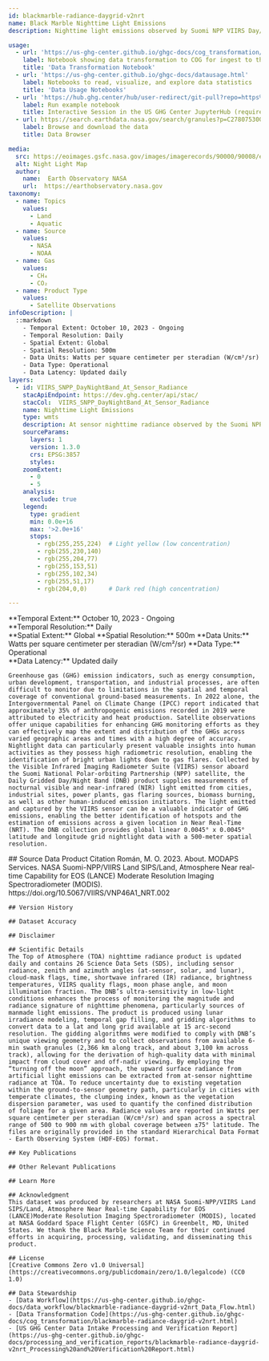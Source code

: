 ```yaml
---
id: blackmarble-radiance-daygrid-v2nrt
name: Black Marble Nighttime Light Emissions
description: Nighttime light emissions observed by Suomi NPP VIIRS Day/Night Band in a linear latitude-longitude projection and gridded at 500m

usage:
  - url: 'https://us-ghg-center.github.io/ghgc-docs/cog_transformation/blackmarble-radiance-daygrid-v2nrt.html'
    label: Notebook showing data transformation to COG for ingest to the US GHG Center
    title: 'Data Transformation Notebook'
  - url: 'https://us-ghg-center.github.io/ghgc-docs/datausage.html'
    label: Notebooks to read, visualize, and explore data statistics
    title: 'Data Usage Notebooks'
  - url: 'https://hub.ghg.center/hub/user-redirect/git-pull?repo=https%3A%2F%2Fgithub.com%2FUS-GHG-Center%2Fghgc-docs&urlpath=lab%2Ftree%2Fghgc-docs%2Fuser_data_notebooks%2Fblackmarble-radiance-daygrid-v2nrt_User_Notebook.ipynb&branch=main'
    label: Run example notebook
    title: Interactive Session in the US GHG Center JupyterHub (requires account)
  - url: https://search.earthdata.nasa.gov/search/granules?p=C2780753001-LANCEMODIS&pg[0][v]=f&pg[0][gsk]=-start_date&q=VIIRS/NPP%20Daily%20Gridded%20Day%20Night%20Band%20500m%20Linear%20Lat.%20Lon.%20Grid%20Night%20NRT&tl=1723239933.855!4
    label: Browse and download the data
    title: Data Browser

media:
  src: https://eoimages.gsfc.nasa.gov/images/imagerecords/90000/90008/europe_vir_2016.jpg
  alt: Night Light Map
  author:
    name:  Earth Observatory NASA
    url:  https://earthobservatory.nasa.gov
taxonomy:
  - name: Topics
    values:
      - Land
      - Aquatic    
  - name: Source
    values:
      - NASA
      - NOAA
  - name: Gas
    values:
      - CH₄
      - CO₂
  - name: Product Type
    values:
      - Satellite Observations
infoDescription: |
  ::markdown 
    - Temporal Extent: October 10, 2023 - Ongoing
    - Temporal Resolution: Daily
    - Spatial Extent: Global    
    - Spatial Resolution: 500m   
    - Data Units: Watts per square centimeter per steradian (W/cm²/sr)       
    - Data Type: Operational
    - Data Latency: Updated daily       
layers:
  - id: VIIRS_SNPP_DayNightBand_At_Sensor_Radiance
    stacApiEndpoint: https://dev.ghg.center/api/stac/
    stacCol:  VIIRS_SNPP_DayNightBand_At_Sensor_Radiance
    name: Nighttime Light Emissions
    type: wmts 
    description: At sensor nighttime radiance observed by the Suomi NPP VIIRS Day/Night band.
    sourceParams:
      layers: 1
      version: 1.3.0
      crs: EPSG:3857
      styles:
    zoomExtent:
      - 0
      - 5
    analysis:
      exclude: true
    legend:
      type: gradient
      min: 0.0e+16
      max: '>2.0e+16'
      stops:
        - rgb(255,255,224)  # Light yellow (low concentration)
        - rgb(255,230,140)
        - rgb(255,204,77)
        - rgb(255,153,51)
        - rgb(255,102,34)
        - rgb(255,51,17)
        - rgb(204,0,0)      # Dark red (high concentration)

---
```

<Block>
  <Prose>   
    **Temporal Extent:** October 10, 2023 - Ongoing<br />
    **Temporal Resolution:** Daily<br />
    **Spatial Extent:** Global    
    **Spatial Resolution:** 500m   
    **Data Units:** Watts per square centimeter per steradian (W/cm²/sr)       
    **Data Type:** Operational<br />
    **Data Latency:** Updated daily

    Greenhouse gas (GHG) emission indicators, such as energy consumption, urban development, transportation, and industrial processes, are often difficult to monitor due to limitations in the spatial and temporal coverage of conventional ground-based measurements. In 2022 alone, the Intergovernmental Panel on Climate Change (IPCC) report indicated that approximately 35% of anthropogenic emissions recorded in 2019 were attributed to electricity and heat production. Satellite observations offer unique capabilities for enhancing GHG monitoring efforts as they can effectively map the extent and distribution of the GHGs across varied geographic areas and times with a high degree of accuracy. Nightlight data can particularly present valuable insights into human activities as they possess high radiometric resolution, enabling the identification of bright urban lights down to gas flares. Collected by the Visible Infrared Imaging Radiometer Suite (VIIRS) sensor aboard the Suomi National Polar-orbiting Partnership (NPP) satellite, the Daily Gridded Day/Night Band (DNB) product supplies measurements of nocturnal visible and near-infrared (NIR) light emitted from cities, industrial sites, power plants, gas flaring sources, biomass burning, as well as other human-induced emission initiators. The light emitted and captured by the VIIRS sensor can be a valuable indicator of GHG emissions, enabling the better identification of hotspots and the estimation of emissions across a given location in Near Real-Time (NRT). The DNB collection provides global linear 0.0045° x 0.0045° latitude and longitude grid nightlight data with a 500-meter spatial resolution. 

  </Prose>
</Block>
<Block>
  <Prose>
    ## Source Data Product Citation
    Román, M. O. 2023. About. MODAPS Services. NASA Suomi-NPP/VIIRS Land SIPS/Land, Atmosphere Near real-time Capability for EOS (LANCE) Moderate Resolution Imaging Spectroradiometer (MODIS). https://doi.org/10.5067/VIIRS/VNP46A1_NRT.002
    
    ## Version History

    ## Dataset Accuracy

    ## Disclaimer

    ## Scientific Details
    The Top of Atmosphere (TOA) nighttime radiance product is updated daily and contains 26 Science Data Sets (SDS), including sensor radiance, zenith and azimuth angles (at-sensor, solar, and lunar), cloud-mask flags, time, shortwave infrared (IR) radiance, brightness temperatures, VIIRS quality flags, moon phase angle, and moon illumination fraction. The DNB’s ultra-sensitivity in low-light conditions enhances the process of monitoring the magnitude and radiance signature of nighttime phenomena, particularly sources of manmade light emissions. The product is produced using lunar irradiance modeling, temporal gap filling, and gridding algorithms to convert data to a lat and long grid available at 15 arc-second resolution. The gidding algorithms were modified to comply with DNB’s unique viewing geometry and to collect observations from available 6-min swath granules (2,366 km along track, and about 3,100 km across track), allowing for the derivation of high-quality data with minimal impact from cloud cover and off-nadir viewing. By employing the “turning off the moon” approach, the upward surface radiance from artificial light emissions can be extracted from at-sensor nighttime radiance at TOA. To reduce uncertainty due to existing vegetation within the ground-to-sensor geometry path, particularly in cities with temperate climates, the clumping index, known as the vegetation dispersion parameter, was used to quantify the confined distribution of foliage for a given area. Radiance values are reported in Watts per square centimeter per steradian (W/cm²/sr) and span across a spectral range of 500 to 900 nm with global coverage between ±75° latitude. The files are originally provided in the standard Hierarchical Data Format - Earth Observing System (HDF-EOS) format. 

    ## Key Publications

    ## Other Relevant Publications

    ## Learn More

    ## Acknowledgment
    This dataset was produced by researchers at NASA Suomi-NPP/VIIRS Land SIPS/Land, Atmosphere Near Real-time Capability for EOS (LANCE)Moderate Resolution Imaging Spectroradiometer (MODIS), located at NASA Goddard Space Flight Center (GSFC) in Greenbelt, MD, United States. We thank the Black Marble Science Team for their continued efforts in acquiring, processing, validating, and disseminating this product.

    ## License
    [Creative Commons Zero v1.0 Universal](https://creativecommons.org/publicdomain/zero/1.0/legalcode) (CC0 1.0)

    ## Data Stewardship
    - [Data Workflow](https://us-ghg-center.github.io/ghgc-docs/data_workflow/blackmarble-radiance-daygrid-v2nrt_Data_Flow.html)
    - [Data Transformation Code](https://us-ghg-center.github.io/ghgc-docs/cog_transformation/blackmarble-radiance-daygrid-v2nrt.html)
    - [US GHG Center Data Intake Processing and Verification Report](https://us-ghg-center.github.io/ghgc-docs/processing_and_verification_reports/blackmarble-radiance-daygrid-v2nrt_Processing%20and%20Verification%20Report.html)

  </Prose>
</Block>
